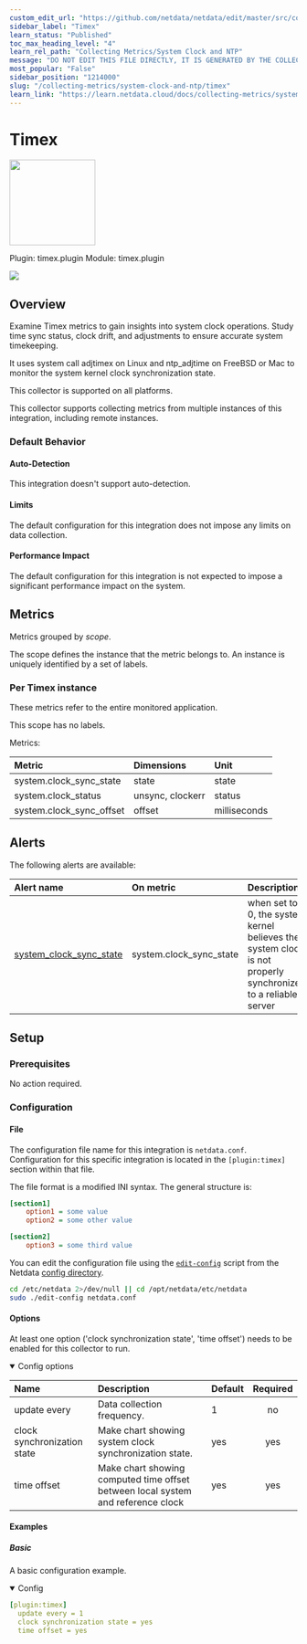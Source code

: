 ```yaml
---
custom_edit_url: "https://github.com/netdata/netdata/edit/master/src/collectors/timex.plugin/metadata.yaml"
sidebar_label: "Timex"
learn_status: "Published"
toc_max_heading_level: "4"
learn_rel_path: "Collecting Metrics/System Clock and NTP"
message: "DO NOT EDIT THIS FILE DIRECTLY, IT IS GENERATED BY THE COLLECTOR'S metadata.yaml FILE"
most_popular: "False"
sidebar_position: "1214000"
slug: "/collecting-metrics/system-clock-and-ntp/timex"
learn_link: "https://learn.netdata.cloud/docs/collecting-metrics/system-clock-and-ntp/timex"
---
```



# Timex


<img src="https://netdata.cloud/img/syslog.png" width="150"/>


Plugin: timex.plugin
Module: timex.plugin

<img src="https://img.shields.io/badge/maintained%20by-Netdata-%2300ab44" />

## Overview

Examine Timex metrics to gain insights into system clock operations. Study time sync status, clock drift, and adjustments to ensure accurate system timekeeping.

It uses system call adjtimex on Linux and ntp_adjtime on FreeBSD or Mac to monitor the system kernel clock synchronization state.

This collector is supported on all platforms.

This collector supports collecting metrics from multiple instances of this integration, including remote instances.


### Default Behavior

#### Auto-Detection

This integration doesn't support auto-detection.

#### Limits

The default configuration for this integration does not impose any limits on data collection.

#### Performance Impact

The default configuration for this integration is not expected to impose a significant performance impact on the system.


## Metrics

Metrics grouped by *scope*.

The scope defines the instance that the metric belongs to. An instance is uniquely identified by a set of labels.



### Per Timex instance

These metrics refer to the entire monitored application.

This scope has no labels.

Metrics:

| Metric | Dimensions | Unit |
|:------|:----------|:----|
| system.clock_sync_state | state | state |
| system.clock_status | unsync, clockerr | status |
| system.clock_sync_offset | offset | milliseconds |



## Alerts


The following alerts are available:

| Alert name  | On metric | Description |
|:------------|:----------|:------------|
| [ system_clock_sync_state ](https://github.com/netdata/netdata/blob/master/src/health/health.d/timex.conf) | system.clock_sync_state | when set to 0, the system kernel believes the system clock is not properly synchronized to a reliable server |


## Setup

### Prerequisites

No action required.

### Configuration

#### File

The configuration file name for this integration is `netdata.conf`.
Configuration for this specific integration is located in the `[plugin:timex]` section within that file.

The file format is a modified INI syntax. The general structure is:

```ini
[section1]
    option1 = some value
    option2 = some other value

[section2]
    option3 = some third value
```
You can edit the configuration file using the [`edit-config`](/docs/netdata-agent/configuration#edit-a-configuration-file-using-edit-config) script from the
Netdata [config directory](/docs/netdata-agent/configuration#the-netdata-config-directory).

```bash
cd /etc/netdata 2>/dev/null || cd /opt/netdata/etc/netdata
sudo ./edit-config netdata.conf
```
#### Options

At least one option ('clock synchronization state', 'time offset') needs to be enabled for this collector to run.

<details open><summary>Config options</summary>

| Name | Description | Default | Required |
|:----|:-----------|:-------|:--------:|
| update every | Data collection frequency. | 1 | no |
| clock synchronization state | Make chart showing system clock synchronization state. | yes | yes |
| time offset | Make chart showing computed time offset between local system and reference clock | yes | yes |

</details>

#### Examples

##### Basic

A basic configuration example.

<details open><summary>Config</summary>

```yaml
[plugin:timex]
  update every = 1
  clock synchronization state = yes
  time offset = yes

```
</details>


